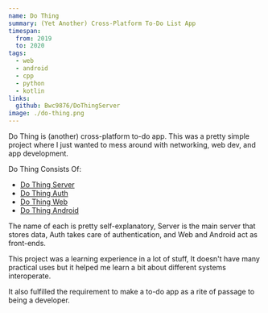 ```yaml
---
name: Do Thing
summary: (Yet Another) Cross-Platform To-Do List App
timespan:
  from: 2019
  to: 2020
tags:
  - web
  - android
  - cpp
  - python
  - kotlin
links:
  github: Bwc9876/DoThingServer
image: ./do-thing.png
---
```



Do Thing is (another) cross-platform to-do app. This was a pretty simple project
where I just wanted to mess around with networking, web dev, and app development.

Do Thing Consists Of:

- [Do Thing Server](https://github/Bwc9876/DoThingServer)
- [Do Thing Auth](https://github/Bwc9876/DoThingAuth)
- [Do Thing Web](https://github/Bwc9876/DoThingWeb)
- [Do Thing Android](https://github/Bwc9876/DoThingAndroid)

The name of each is pretty self-explanatory, Server is the main server that
stores data, Auth takes care of authentication, and Web and Android act as front-ends.

This project was a learning experience in a lot of stuff, It doesn't have many
practical uses but it helped me learn a bit about different systems interoperate.

It also fulfilled the requirement to make a to-do app as a rite of passage
to being a developer.
